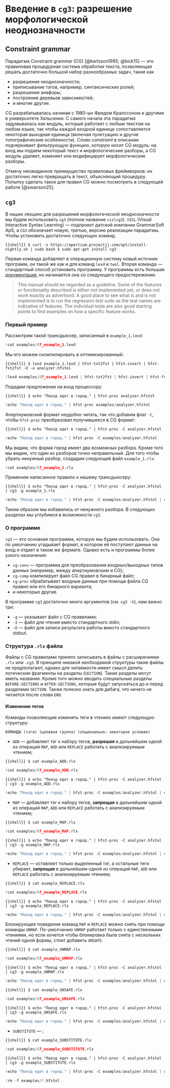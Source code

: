 # Введение в `cg3`: разрешение морфологической неоднозначности

## Constraint grammar

Парадигма Constraint grammar (CG) [@karlsson1995; @bick15] --- это правиловая процедурная система обработки текста, позволяющая решать достаточно большой набор разнообразных задач, такие как

- разрешение неоднозначности;
- приписывание тэгов, например, синтаксических ролей;
- разрешение анафоры;
- построение деревьев зависимостей;
- и многие другие.

CG разрабатывалась начиная с 1980-ых Фредом Кралссоном и другими в университете Хельсенки. С самого начала эта парадигма задумывалась как модуль, который работает с любым текстом на любом языке, так чтобы каждой входной единице сопоставляется некоторая выходная единица (включая пунктуацию и другие топографические особенности). Слово *constraint* в описании подчеркивает фильтрующую функцию, которую носит CG модуль: на вход мы подаем некоторый текст и морфологические разборы, а CG модуль удаляет, изменяет или модифицирует морфологические разборы.

Отмечу неожиданное преимущество правиловых фреймворков: их достаточно легко превращать в текст, объясняющий процедуру. Попытку сделать такое для правил CG можно посмотреть в следующей работе [@swanson25].

## `cg3`

В наших лекциях для разрешения морфологической неоднозначности мы будем использовать `cg3` (полное название `vislcg3`). `VISL` (Visual Interactive Syntax Learning) --- подпроект датской компании GrammarSoft ApS, а `CG3` обозначает новую, третью, версию реализации парадигмы. Чтобы установить достаточно следующих команд.

```{{shell}}
$ curl -s https://apertium.projectjj.com/apt/install-nightly.sh | sudo bash
$ sudo apt-get install cg3
```

Первая команда добавляет в операционную систему новый источник программ, он такой же как и для команд `lexd` и `twol`. Вторая команда --- стандартный способ установить программу. У программы есть большая  [документация](https://edu.visl.dk/cg3/chunked/index.html), но начинается она со следующего предостережения:

>  This manual should be regarded as a guideline. Some of the features or functionality described is either not implemented yet, or does not work exactly as advertised. A good place to see what is and is not implemented is to run the regression test suite as the test names are indicative of features. The individual tests are also good starting points to find examples on how a specific feature works. 

### Первый пример

Рассмотрим такой трансдьюсер, записанный в `example_1.lexd`:

```python
!cat examples/07_example_1.lexd
```

Мы его можем скомпилировать в оптимизированный:

```{{shell}}
$ lexd example_1.lexd | hfst-txt2fst | hfst-invert | hfst-fst2fst -O -o analyzer.hfstol
```

```python
!lexd examples/07_example_1.lexd | hfst-txt2fst | hfst-invert | hfst-fst2fst -O -o examples/analyzer.hfstol
```

Подадим предложение на вход процессору:

```{{shell}}
$ echo "Поезд едет в город." | hfst-proc analyzer.hfstol
```

```python
!echo "Поезд едет в город." | hfst-proc examples/analyzer.hfstol
```

Апертиумовский формат неудобно читать, так что добавим флаг `-C`, чтобы `hfst-proc` преобразовал получившееся в CG формат:

```{{shell}}
$ echo "Поезд едет в город." | hfst-proc -C analyzer.hfstol
```

```python
!echo "Поезд едет в город." | hfst-proc -C examples/analyzer.hfstol
```

Мы видим, что форма *город* имеет два возможных разбора. Кроме того мы видим, что один из разборов точно неправильный. Для того чтобы убрать ненужный разбор, создадим следующий файл `example_1.rlx`:

```python
!cat examples/07_example_1.rlx
```

Применим написанное правило к нашему трансдьюсеру:

```{{shell}}
$ echo "Поезд едет в город." | hfst-proc -C analyzer.hfstol | cg3 -g example_1.rlx
```

```python
!echo "Поезд едет в город." | hfst-proc -C examples/analyzer.hfstol | cg3 -g examples/07_example_1.rlx
```

Таким образом мы избавились от ненужного разбора. В следующих разделах мы углубимся в возможности `cg3`.

### О программе

`cg3` --- это основная программа, которую мы будем использовать. Она по умолчанию угадывает формат, в котором ей поступают данные на вход и отдает в таком же формате. Однако есть и программы более узкого назначения:

- `cg-conv` --- программа для преобразования входных/выходных типов данных (например, между апертиумовским и CG);
- `cg-comp` компилирует файл CG правил в бинарный файл;
- `cg-proc` обрабатывает входные данные при помощи файла CG правил или его бинарного варианта;
- и некоторые другие.

В программе `cg3` достаточно много аргументов (см. `cg3 -h`), нам важно три:

- `-g` --- указывает файл с CG правилами;
- `-I` --- файл для чтения вместо стандартного stdin;
- `-O` --- файл для записи результата работы вместо стандартного stdout.

### Структура `.rlx` файла

Файлы с CG правилами принято записывать в файлы с расширениями `.rlx` или `.cg3`. В принципе никакой необходимой структуры такие файлы не предполагают, однако для читаемости имеет смысл делить логические фрагменты на разделы (`SECTION`). Такие разделы могут иметь названия. Кроме того можно вводить специальные разделы `BEFORE-SECTIONS` и `AFTER-SECTIONS`, которые будут запускаться до и перед разделами `SECTION`. Также полезно знать для дебага, что ничего не читается после слова `END`.

#### Изменение тегов

Команды позволяющие изменять теги в чтениях имеют следующую структуру:

```
КОМАНДА (тэги) (целевая группа) (опционально: некоторое условие)
```

- `ADD` --- добавляет тэг к набору тегов, **разрешая** в дальнейшем одной из операций `MAP`, `ADD` или `REPLACE` работать с анализируемым чтением;

```{{shell}}
$ cat example_ADD.rlx
```

```python
!cat examples/07_example_ADD.rlx
```

```{{shell}}
$ echo "Поезд едет в город." | hfst-proc -C analyzer.hfstol | cg3 -g example_ADD.rlx
```

```python
!echo "Поезд едет в город." | hfst-proc -C examples/analyzer.hfstol | cg3 -g examples/07_example_ADD.rlx
```

- `MAP` --- добавляет тэг к набору тегов, **запрещая** в дальнейшем одной из операций `MAP`, `ADD` или `REPLACE` работать с анализируемым чтением;

```{{shell}}
$ cat example_MAP.rlx
```

```python
!cat examples/07_example_MAP.rlx
```

```{{shell}}
$ echo "Поезд едет в город." | hfst-proc -C analyzer.hfstol | cg3 -g example_MAP.rlx
```

```python
!echo "Поезд едет в город." | hfst-proc -C examples/analyzer.hfstol | cg3 -g examples/07_example_MAP.rlx
```

- `REPLACE` --- оставляет только выделенный тэг, а остальные теги убирает, **запрещая** в дальнейшем одной из операций `MAP`, `ADD` или `REPLACE` работать с анализируемым чтением;

```{{shell}}
$ cat example_REPLACE.rlx
```

```python
!cat examples/07_example_REPLACE.rlx
```

```{{shell}}
$ echo "Поезд едет в город." | hfst-proc -C analyzer.hfstol | cg3 -g example_REPLACE.rlx
```

```python
!echo "Поезд едет в город." | hfst-proc -C examples/analyzer.hfstol | cg3 -g examples/07_example_REPLACE.rlx
```


Блокирующее поведение команд `MAP` и `REPLACE` можно снять при помощи команды `UNMAP`. По-умолчанию `UNMAP` работает только с единственными чтениями, но если хочется чтобы блокировка была снята с нескольких чтений одной формы, стоит добавить `UNSAFE`.

```{{shell}}
$ cat example_UNMAP.rlx
```

```python
!cat examples/07_example_UNMAP.rlx
```

```{{shell}}
$ echo "Поезд едет в город." | hfst-proc -C analyzer.hfstol | cg3 -g example_UNMAP.rlx
```

```python
!echo "Поезд едет в город." | hfst-proc -C examples/analyzer.hfstol | cg3 -g examples/07_example_UNMAP.rlx
```

```{{shell}}
$ cat example_UNSAFE.rlx
```

```python
!cat examples/07_example_UNSAFE.rlx
```

```{{shell}}
$ echo "Поезд едет в город." | hfst-proc -C analyzer.hfstol | cg3 -g example_UNSAFE.rlx
```

```python
!echo "Поезд едет в город." | hfst-proc -C examples/analyzer.hfstol | cg3 -g examples/07_example_UNSAFE.rlx
```

- `SUBSTITUTE` --- ;

```{{shell}}
$ cat example_SUBSTITUTE.rlx
```

```python
!cat examples/07_example_SUBSTITUTE.rlx
```

```{{shell}}
$ echo "Поезд едет в город." | hfst-proc -C analyzer.hfstol | cg3 -g example_SUBSTITUTE.rlx
```

```python
!echo "Поезд едет в город." | hfst-proc -C examples/analyzer.hfstol | cg3 -g examples/07_example_SUBSTITUTE.rlx
```


```python
!rm -f examples/*.hfstol
```
